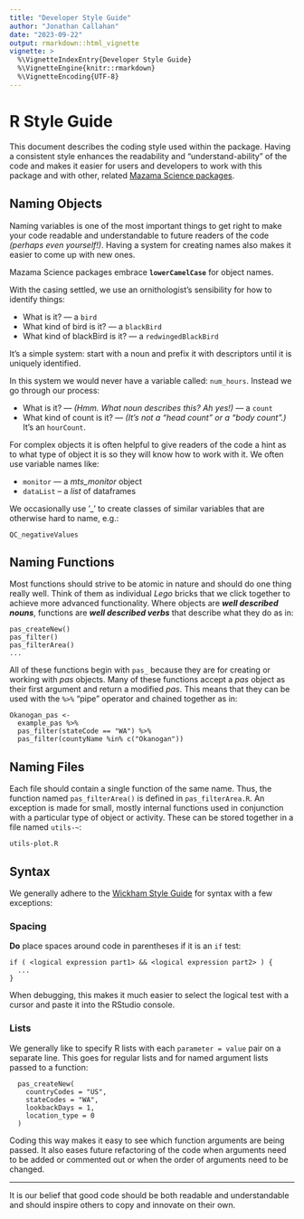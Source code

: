 ```yaml
---
title: "Developer Style Guide"
author: "Jonathan Callahan"
date: "2023-09-22"
output: rmarkdown::html_vignette
vignette: >
  %\VignetteIndexEntry{Developer Style Guide}
  %\VignetteEngine{knitr::rmarkdown}
  %\VignetteEncoding{UTF-8}
---
```


# R Style Guide

This document describes the coding style used within the package.  Having a
consistent style enhances the readability and "understand-ability" of the code 
and makes it easier for users and developers to work with this package and
with other, related [Mazama Science packages](https://github.com/MazamaScience).

## Naming Objects

Naming variables is one of the most important things to get right to make your 
code readable and understandable to future readers of the code _(perhaps even 
yourself!)_. Having a system for creating names also makes it easier to come up 
with new ones.

Mazama Science packages embrace **`lowerCamelCase`** for object names.

With the casing settled, we use an ornithologist’s sensibility for how to 
identify things:

* What is it? — a `bird`
* What kind of bird  is it? — a `blackBird`
* What kind of blackBird  is it? — a `redwingedBlackBird`

It’s a simple system:  start with a noun and prefix it with descriptors until 
it is uniquely identified.

In this system we would never have a variable called: `num_hours`. Instead we go 
through our process:

* What is it? — _(Hmm. What noun describes this? Ah yes!)_ — a `count`
* What kind of count  is it? — _(It's not a "head count" or a "body count".)_ 
It's an `hourCount`.

For complex objects it is often helpful to give readers of the code a hint as to 
what type of object it is so they will know how to work with it. We often use 
variable names like:

* `monitor`  — a _mts_monitor_ object
* `dataList` -- a _list_ of dataframes

We occasionally use ‘_’ to create classes of similar variables that are 
otherwise hard to name, e.g.:

```
QC_negativeValues
```

## Naming Functions

Most functions should strive to be atomic in nature and should do one thing 
really well. Think of them as individual _Lego_ bricks that we click together
to achieve more advanced functionality. Where objects are _**well described nouns**_, 
functions are _**well described verbs**_ that describe what they do as in:

```
pas_createNew()
pas_filter()
pas_filterArea()
...
```

All of these functions begin with `pas_` because they are for creating or working
with _pas_ objects. Many of these functions accept a _pas_ object as their first 
argument and return a modified _pas_. This means that they can be used with the
`%>%` "pipe" operator and chained together as in:

```
Okanogan_pas <-
  example_pas %>%
  pas_filter(stateCode == "WA") %>%
  pas_filter(countyName %in% c("Okanogan"))
```  

## Naming Files

Each file should contain a single function of the same name. Thus, the function 
named `pas_filterArea()` is defined in `pas_filterArea.R`. An exception is made
for small, mostly internal functions used in conjunction with a particular type
of object or activity. These can be stored together in a file named `utils-~`:

```
utils-plot.R
```

## Syntax

We generally adhere to the [Wickham Style Guide](http://adv-r.had.co.nz/Style.html) 
for syntax with a few exceptions:

### Spacing

**Do** place spaces around code in parentheses if it is an `if` test:

```
if ( <logical expression part1> && <logical expression part2> ) {
  ...
}
```

When debugging, this makes it much easier to select the logical test with a 
cursor and paste it into the RStudio console.

### Lists

We generally like to specify R lists with each `parameter = value` pair on a 
separate line. This goes for regular lists and for named argument lists passed 
to a function:

```
  pas_createNew(
    countryCodes = "US",
    stateCodes = "WA",
    lookbackDays = 1,
    location_type = 0
  )
```

Coding this way makes it easy to see which function arguments are being passed.
It also eases future refactoring of the code when arguments need to be added
or commented out or when the order of arguments need to be changed.

-----

It is our belief that good code should be both readable and understandable and
should inspire others to copy and innovate on their own.
